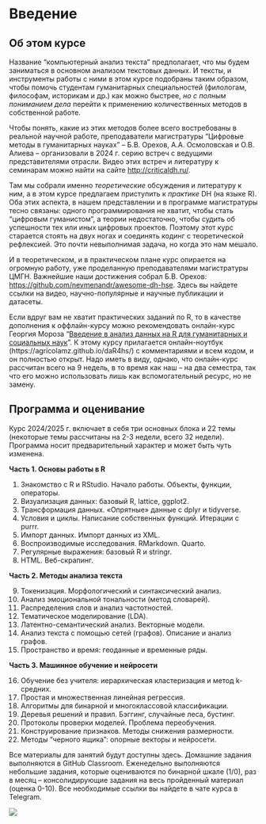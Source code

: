 # Введение

## Об этом курсе

Название "компьютерный анализ текста" предполагает, что мы будем заниматься в основном анализом текстовых данных. И тексты, и инструменты работы с ними в этом курсе подобраны таким образом, чтобы помочь студентам гуманитарных специальностей (филологам, философам, историкам и др.) как можно быстрее, _но с полным пониманием дела_ перейти к применению количественных методов в собственной работе. 

Чтобы понять, какие из этих методов более всего востребованы в реальной научной работе, преподаватели магистратуры "Цифровые методы в гуманитарных науках" -- Б.В. Орехов, А.А. Осмоловская и О.В. Алиева -- организовали в 2024 г. серию встреч с ведущими представителями отрасли. Видео этих встреч и литературу к семинарам можно найти на сайте <http://criticaldh.ru/>.  

Там мы собрали именно _теоретические_ обсуждения и литературу к ним, а в этом курсе предлагаем приступить к _практике_ DH (на языке R). Оба этих аспекта, в нашем представлении и в программе магистратуры тесно связаны: одного программирования не хватит, чтобы стать "цифровым гуманистом", а теории недостаточно, чтобы судить об успешности тех или иных цифровых проектов. Поэтому этот курс старается стоять на двух ногах и соединять кодинг с теоретической рефлексией. Это почти невыполнимая задача, но когда это нам мешало. 

И в теоретическом, и в практическом плане курс опирается на огромную работу, уже проделанную преподавателями магистратуры ЦМГН. Важнейшие наши достижения собрал Б.В. Орехов: <https://github.com/nevmenandr/awesome-dh-hse>. Здесь вы найдете ссылки на видео, научно-популярные и научные публикации и датасеты.

Если вдруг вам не хватит практических заданий по R, то в качестве дополнения к оффлайн-курсу можно рекомендовать онлайн-курс Георгия Мороза "[Введение в анализ данных на R для гуманитарных и социальных наук](https://openedu.ru/course/hse/IDAR/)". К этому курсу прилагается онлайн-ноутбук (https://agricolamz.github.io/daR4hs/) с комментариями и всем кодом, и он полностью открыт. Надо иметь в виду, однако, что онлайн-курс рассчитан всего на 9 недель, в то время как наш -- на два семестра, так что его можно использовать лишь как вспомогательный ресурс, но не замену.

## Программа и оценивание

Курс 2024/2025 г. включает в себя три основных блока и 22 темы (некоторые темы рассчитаны на 2-3 недели, всего 32 недели). Программа носит предварительный характер и может быть чуть изменена.

**Часть 1. Основы работы в R**

1. Знакомство с R и RStudio. Начало работы. Объекты, функции, операторы. 
2. Визуализация данных: базовый R, lattice, ggplot2.
3. Трансформация данных. «Опрятные» данные с dplyr и tidyverse. 
4. Условия и циклы. Написание собственных функций. Итерации с purrr.
5. Импорт данных. Импорт данных из XML.
6. Воспроизводимые исследования. RMarkdown. Quarto.
7. Регулярные выражения: базовый R и stringr.
8. HTML. Веб-скрапинг.

**Часть 2. Методы анализа текста**

9. Токенизация. Морфологический и синтаксический анализ. 
10. Анализ эмоциональной тональности (метод словарей). 
11. Распределения слов и анализ частотностей. 
12. Тематическое моделирование (LDA). 
13. Латентно-семантический анализ. Векторные модели. 
14. Анализ текста с помощью сетей (графов). Описание и анализ графов. 
15. Пространство и время: геоданные и временные ряды.

**Часть 3. Машинное обучение и нейросети**

16. Обучение без учителя: иерархическая кластеризация  и метод k-средних.
17. Простая и множественная линейная регрессия. 
18. Алгоритмы для бинарной и многоклассовой классификации.  
19. Деревья решений и правил. Бэггинг, случайные леса, бустинг.
20. Протоколы проверки моделей. Проблема переобучения.
21. Конструирование признаков. Методы снижения размерности.
22. Методы “черного ящика”: опорные векторы и нейросети.


Все материалы для занятий будут доступны здесь. Домашние задания выполняются в GitHub Classroom. Еженедельно выполняются небольшие задания, которые оцениваются по бинарной шкале (1/0), раз в месяц -- консолидирующие задания на весь пройденный материал (оценка 0-10). Все необходимые ссылки вы найдете в чате курса в Telegram.

![]( https://media.giphy.com/media/v1.Y2lkPTc5MGI3NjExMzIwMHkyd3I2emhkNWtvZjdpOGdnMnVieDFqOTEzZDI5cHF5ZTNxYSZlcD12MV9pbnRlcm5hbF9naWZfYnlfaWQmY3Q9Zw/xT5LMB2WiOdjpB7K4o/giphy.gif)
